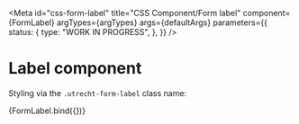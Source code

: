 <!-- @license CC0-1.0 -->


<Meta
  id="css-form-label"
  title="CSS Component/Form label"
  component={FormLabel}
  argTypes={argTypes}
  args={defaultArgs}
  parameters={{
    status: {
      type: "WORK IN PROGRESS",
    },
  }}
/>

# Label component

Styling via the `.utrecht-form-label` class name:

<Canvas>
  <Story name="Default" args={exampleArgs}>
    {FormLabel.bind({})}
  </Story>
</Canvas>

<ArgsTable story="Default" />
